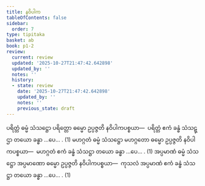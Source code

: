 ```yaml
---
title: နဝိပါက
tableOfContents: false
sidebar:
  order: 7
type: tipitaka
basket: ab
book: p1-2
review:
  current: review
  updated: '2025-10-27T21:47:42.642898'
  updated_by: ''
  notes: ''
  history:
  - state: review
    date: '2025-10-27T21:47:42.642898'
    updated_by: ''
    notes: ''
    previous_state: draft
---
```



<ReviewStatus review={frontmatter.review} showDetails={true} />

<HypothesisAnnotation frontmatter={frontmatter} />

<DynamicBreadcrumb />

<Division number="50" book="p1-2" e="ch" v="37" p="322">

<Paragraph number="2015" book="p1-2">
ပရိတ္တံ ဓမ္မံ သံသဋ္ဌော ပရိတ္တော ဓမ္မော ဥပ္ပဇ္ဇတိ နဝိပါကပစ္စယာ—  ပရိတ္တံ ဧကံ ခန္ဓံ သံသဋ္ဌာ တယော ခန္ဓာ …ပေ… . (1)
</Paragraph>

<Paragraph number="2016" book="p1-2">
မဟဂ္ဂတံ ဓမ္မံ သံသဋ္ဌော မဟဂ္ဂတော ဓမ္မော ဥပ္ပဇ္ဇတိ နဝိပါကပစ္စယာ—  မဟဂ္ဂတံ ဧကံ ခန္ဓံ သံသဋ္ဌာ တယော ခန္ဓာ …ပေ… . (1)
</Paragraph>

<Paragraph number="2017" book="p1-2">
အပ္ပမာဏံ ဓမ္မံ သံသဋ္ဌော အပ္ပမာဏော ဓမ္မော ဥပ္ပဇ္ဇတိ နဝိပါကပစ္စယာ—  ကုသလံ အပ္ပမာဏံ ဧကံ ခန္ဓံ သံသဋ္ဌာ တယော ခန္ဓာ …ပေ… . (1)
</Paragraph>
</Division>